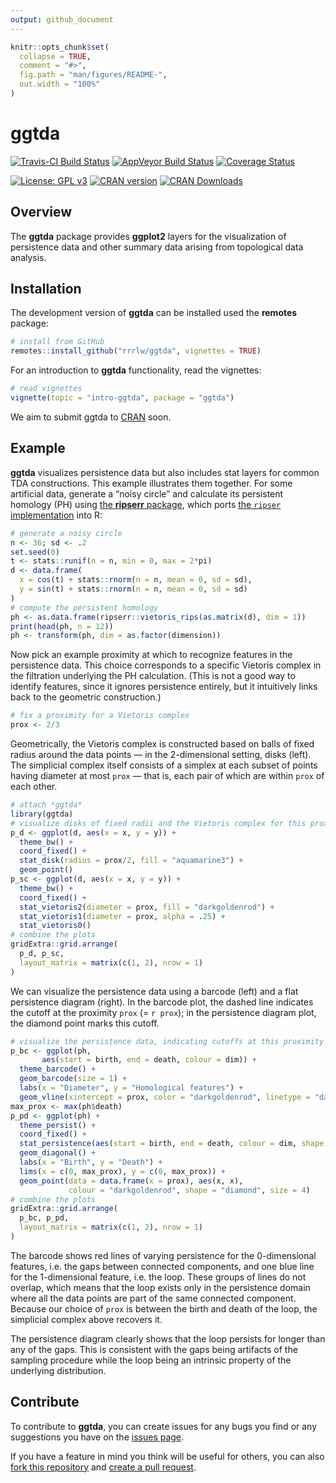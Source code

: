 ```yaml
---
output: github_document
---
```


<!-- README.md is generated from README.Rmd. Please edit that file -->

```r
knitr::opts_chunk$set(
  collapse = TRUE,
  comment = "#>",
  fig.path = "man/figures/README-",
  out.width = "100%"
)
```

# ggtda

[![Travis-CI Build Status](https://travis-ci.org/rrrlw/ggtda.svg?branch=master)](https://travis-ci.org/rrrlw/ggtda)
[![AppVeyor Build Status](https://ci.appveyor.com/api/projects/status/github/rrrlw/ggtda?branch=master&svg=true)](https://ci.appveyor.com/project/rrrlw/ggtda)
[![Coverage Status](https://img.shields.io/codecov/c/github/rrrlw/ggtda/master.svg)](https://codecov.io/github/rrrlw/ggtda?branch=master)

[![License: GPL v3](https://img.shields.io/badge/License-GPL%20v3-blue.svg)](https://www.gnu.org/licenses/gpl-3.0)
[![CRAN version](http://www.r-pkg.org/badges/version/ggtda)](https://CRAN.R-project.org/package=ggtda)
[![CRAN Downloads](http://cranlogs.r-pkg.org/badges/grand-total/ggtda)](https://CRAN.R-project.org/package=ggtda)

## Overview

The **ggtda** package provides **ggplot2** layers for the visualization of persistence data and other summary data arising from topological data analysis.

## Installation

The development version of **ggtda** can be installed used the **remotes** package:

```r
# install from GitHub
remotes::install_github("rrrlw/ggtda", vignettes = TRUE)
```

For an introduction to **ggtda** functionality, read the vignettes:

```r
# read vignettes
vignette(topic = "intro-ggtda", package = "ggtda")
```

We aim to submit ggtda to [CRAN](https://CRAN.R-project.org) soon.

## Example

**ggtda** visualizes persistence data but also includes stat layers for common TDA constructions. This example illustrates them together. For some artificial data, generate a "noisy circle" and calculate its persistent homology (PH) using [the **ripserr** package](https://cran.r-project.org/package=ripserr), which ports [the `ripser` implementation](https://github.com/Ripser/ripser) into R:

```r
# generate a noisy circle
n <- 36; sd <- .2
set.seed(0)
t <- stats::runif(n = n, min = 0, max = 2*pi)
d <- data.frame(
  x = cos(t) + stats::rnorm(n = n, mean = 0, sd = sd),
  y = sin(t) + stats::rnorm(n = n, mean = 0, sd = sd)
)
# compute the persistent homology
ph <- as.data.frame(ripserr::vietoris_rips(as.matrix(d), dim = 1))
print(head(ph, n = 12))
ph <- transform(ph, dim = as.factor(dimension))
```

Now pick an example proximity at which to recognize features in the persistence data. This choice corresponds to a specific Vietoris complex in the filtration underlying the PH calculation. (This is not a good way to identify features, since it ignores persistence entirely, but it intuitively links back to the geometric construction.)

```r
# fix a proximity for a Vietoris complex
prox <- 2/3
```

Geometrically, the Vietoris complex is constructed based on balls of fixed radius around the data points --- in the 2-dimensional setting, disks (left). The simplicial complex itself consists of a simplex at each subset of points having diameter at most `prox` --- that is, each pair of which are within `prox` of each other.

```r
# attach *ggtda*
library(ggtda)
# visualize disks of fixed radii and the Vietoris complex for this proximity
p_d <- ggplot(d, aes(x = x, y = y)) +
  theme_bw() +
  coord_fixed() +
  stat_disk(radius = prox/2, fill = "aquamarine3") +
  geom_point()
p_sc <- ggplot(d, aes(x = x, y = y)) +
  theme_bw() +
  coord_fixed() +
  stat_vietoris2(diameter = prox, fill = "darkgoldenrod") +
  stat_vietoris1(diameter = prox, alpha = .25) +
  stat_vietoris0()
# combine the plots
gridExtra::grid.arrange(
  p_d, p_sc,
  layout_matrix = matrix(c(1, 2), nrow = 1)
)
```

We can visualize the persistence data using a barcode (left) and a flat persistence diagram (right). In the barcode plot, the dashed line indicates the cutoff at the proximity `prox` (= `r prox`); in the persistence diagram plot, the diamond point marks this cutoff.

```r
# visualize the persistence data, indicating cutoffs at this proximity
p_bc <- ggplot(ph,
       aes(start = birth, end = death, colour = dim)) +
  theme_barcode() +
  geom_barcode(size = 1) +
  labs(x = "Diameter", y = "Homological features") +
  geom_vline(xintercept = prox, color = "darkgoldenrod", linetype = "dashed")
max_prox <- max(ph$death)
p_pd <- ggplot(ph) +
  theme_persist() +
  coord_fixed() +
  stat_persistence(aes(start = birth, end = death, colour = dim, shape = dim)) +
  geom_diagonal() +
  labs(x = "Birth", y = "Death") +
  lims(x = c(0, max_prox), y = c(0, max_prox)) +
  geom_point(data = data.frame(x = prox), aes(x, x),
             colour = "darkgoldenrod", shape = "diamond", size = 4)
# combine the plots
gridExtra::grid.arrange(
  p_bc, p_pd,
  layout_matrix = matrix(c(1, 2), nrow = 1)
)
```

The barcode shows red lines of varying persistence for the 0-dimensional features, i.e. the gaps between connected components, and one blue line for the 1-dimensional feature, i.e. the loop. These groups of lines do not overlap, which means that the loop exists only in the persistence domain where all the data points are part of the same connected component. Because our choice of `prox` is between the birth and death of the loop, the simplicial complex above recovers it.

The persistence diagram clearly shows that the loop persists for longer than any of the gaps. This is consistent with the gaps being artifacts of the sampling procedure while the loop being an intrinsic property of the underlying distribution.

## Contribute

To contribute to **ggtda**, you can create issues for any bugs you find or any suggestions you have on the [issues page](https://github.com/rrrlw/ggtda/issues).

If you have a feature in mind you think will be useful for others, you can also [fork this repository](https://help.github.com/en/articles/fork-a-repo) and [create a pull request](https://help.github.com/en/articles/creating-a-pull-request).
